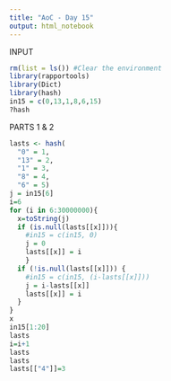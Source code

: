 ```yaml
---
title: "AoC - Day 15"
output: html_notebook
---
```


INPUT

```r
rm(list = ls()) #Clear the environment
library(rapportools)
library(Dict)
library(hash)
in15 = c(0,13,1,8,6,15)
?hash
```

PARTS 1 & 2

```r
lasts <- hash(
  "0" = 1,
  "13" = 2,
  "1" = 3,
  "8" = 4,
  "6" = 5)
j = in15[6]
i=6
for (i in 6:30000000){
  x=toString(j)
  if (is.null(lasts[[x]])){
    #in15 = c(in15, 0)
    j = 0
    lasts[[x]] = i
    }
  if (!is.null(lasts[[x]])) {
    #in15 = c(in15, (i-lasts[[x]]))
    j = i-lasts[[x]]
    lasts[[x]] = i
  }
}
x
in15[1:20]
lasts
i=i+1
lasts
lasts
lasts[["4"]]=3
```


